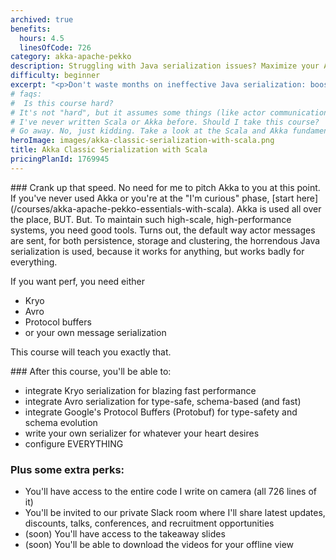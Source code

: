 ```yaml
---
archived: true
benefits:
  hours: 4.5
  linesOfCode: 726
category: akka-apache-pekko
description: Struggling with Java serialization issues? Maximize your Akka system's performance by switching to Akka Classic Serialization with Scala using advanced tools like Avro, Kryo, or Protobuf. Discover how these modern serialization frameworks can streamline your project, enhance efficiency, and eliminate the frustrations of outdated Java serialization.
difficulty: beginner
excerpt: "<p>Don't waste months on ineffective Java serialization: boost your Akka system's performance with Akka Classic Serialization with Scala using Avro, Kryo, or Protobuf</p>"
# faqs:
#  Is this course hard?
# It's not "hard", but it assumes some things (like actor communication) already known. In case you struggle with something, we have a whole group on Slack for discussions, and I'm responsive.
# I've never written Scala or Akka before. Should I take this course?
# Go away. No, just kidding. Take a look at the Scala and Akka fundamentals here on the site first before taking this course.
heroImage: images/akka-classic-serialization-with-scala.png
title: Akka Classic Serialization with Scala
pricingPlanId: 1769945
---
```



<CourseLayout>
<Fragment slot="goal">
### Crank up that speed.
No need for me to pitch Akka to you at this point. If you've never used Akka or you're at the "I'm curious" phase, [start here](/courses/akka-apache-pekko-essentials-with-scala). Akka is used all over the place, BUT. But. To maintain such high-scale, high-performance systems, you need good tools. Turns out, the default way actor messages are sent, for both persistence, storage and clustering, the horrendous Java serialization is used, because it works for anything, but works badly for everything.

If you want perf, you need either

- Kryo
- Avro
- Protocol buffers
- or your own message serialization

This course will teach you exactly that.

</Fragment>
<Fragment slot="skills">
### After this course, you'll be able to:

- integrate Kryo serialization for blazing fast performance
- integrate Avro serialization for type-safe, schema-based (and fast)
- integrate Google's Protocol Buffers (Protobuf) for type-safety and schema evolution
- write your own serializer for whatever your heart desires
- configure EVERYTHING

### Plus some extra perks:

- You'll have access to the entire code I write on camera (all 726 lines of it)
- You'll be invited to our private Slack room where I'll share latest updates, discounts, talks, conferences, and recruitment opportunities
- (soon) You'll have access to the takeaway slides
- (soon) You'll be able to download the videos for your offline view

</Fragment>
</CourseLayout>
